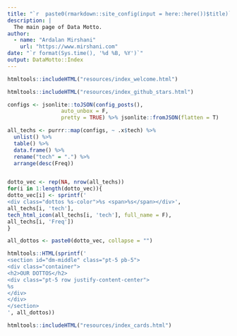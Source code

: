 ```yaml
---
title: "`r  paste0(rmarkdown::site_config(input = here::here())$title)`"
description: |
  The main page of Data Motto.
author:
  - name: "Ardalan Mirshani"
    url: "https://www.mirshani.com"
date: "`r format(Sys.time(), '%d %B, %Y')`"
output: DataMotto::Index
---
```


```r
htmltools::includeHTML("resources/index_welcome.html")
```

```r
htmltools::includeHTML("resources/index_github_stars.html")
```

```r
configs <- jsonlite::toJSON(config_posts(),
                 auto_unbox = F,
                 pretty = TRUE) %>% jsonlite::fromJSON(flatten = T)

all_techs <- purrr::map(configs, ~ .x$tech) %>% 
  unlist() %>%
  table() %>% 
  data.frame() %>% 
  rename("tech" = ".") %>%
  arrange(desc(Freq))


dotto_vec <- rep(NA, nrow(all_techs))
for(i in 1:length(dotto_vec)){
dotto_vec[i] <- sprintf('
<div class="dottos %s-color">%s <span>%s</span></div>', 
all_techs[i, 'tech'],
tech_html_icon(all_techs[i, 'tech'], full_name = F), 
all_techs[i, 'Freq'])
}

all_dottos <- paste0(dotto_vec, collapse = "")
```


```r
htmltools::HTML(sprintf('
<section id="dm-middle" class="pt-5 pb-5">
<div class="container">
<h2>OUR DOTTOS</h2>
<div class="pt-5 row justify-content-center">
%s
</div>
</div>
</section>
', all_dottos))
```

<!-- Section Our Dottos ------------------------>

```r
htmltools::includeHTML("resources/index_cards.html")
```
